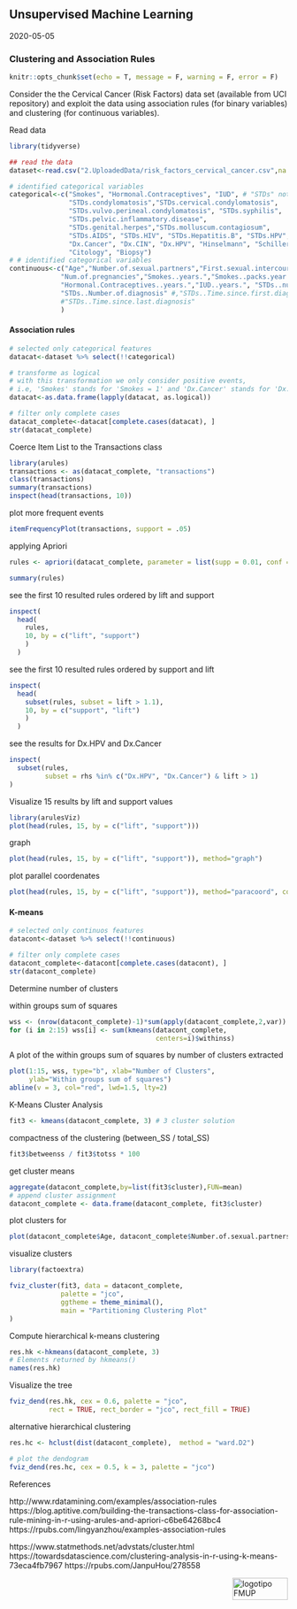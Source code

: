 ## Unsupervised Machine Learning

2020-05-05

### Clustering and Association Rules

```r
knitr::opts_chunk$set(echo = T, message = F, warning = F, error = F)

```

Consider the the Cervical Cancer (Risk Factors) data set (available from UCI repository) and exploit the data using association rules (for binary variables) and clustering (for continuous variables).

Read data
```r
library(tidyverse)

## read the data
dataset<-read.csv("2.UploadedData/risk_factors_cervical_cancer.csv",na.strings = c("NA","?",""))

# identified categorical variables
categorical<-c("Smokes", "Hormonal.Contraceptives", "IUD", # "STDs" not included beacause it is defined from the other STDs
               "STDs.condylomatosis","STDs.cervical.condylomatosis", 
               "STDs.vulvo.perineal.condylomatosis", "STDs.syphilis",
               "STDs.pelvic.inflammatory.disease",
               "STDs.genital.herpes","STDs.molluscum.contagiosum",
               "STDs.AIDS", "STDs.HIV", "STDs.Hepatitis.B", "STDs.HPV",
               "Dx.Cancer", "Dx.CIN", "Dx.HPV", "Hinselmann", "Schiller", #, DX not included beacause it is defined from the other Dxs
               "Citology", "Biopsy")  
# # identified categorical variables
continuous<-c("Age","Number.of.sexual.partners","First.sexual.intercourse",
             "Num.of.pregnancies","Smokes..years.","Smokes..packs.year.",
             "Hormonal.Contraceptives..years.","IUD..years.", "STDs..number.",
             "STDs..Number.of.diagnosis" #,"STDs..Time.since.first.diagnosis", 
             #"STDs..Time.since.last.diagnosis"
             )
```

#### Association rules
```r
# selected only categorical features
datacat<-dataset %>% select(!!categorical)

# transforme as logical
# with this transformation we only consider positive events, 
# i.e, 'Smokes' stands for 'Smokes = 1' and 'Dx.Cancer' stands for 'Dx.Cancer' and so on...
datacat<-as.data.frame(lapply(datacat, as.logical))

# filter only complete cases
datacat_complete<-datacat[complete.cases(datacat), ]
str(datacat_complete)
```

Coerce Item List to the Transactions class
```r
library(arules)
transactions <- as(datacat_complete, "transactions") 
class(transactions)
summary(transactions)
inspect(head(transactions, 10))
```

plot more frequent events
```r
itemFrequencyPlot(transactions, support = .05)
```

applying Apriori
```r
rules <- apriori(datacat_complete, parameter = list(supp = 0.01, conf = 0.1, target = "rules"))

summary(rules)
```

see the first 10 resulted rules ordered by lift and support
```r
inspect(
  head(
    rules, 
    10, by = c("lift", "support")
    )
  )
```

see the first 10 resulted rules ordered by support and lift 
```r
inspect(
  head(
    subset(rules, subset = lift > 1.1), 
    10, by = c("support", "lift")
    )
  )
```

see the results for Dx.HPV and Dx.Cancer
```r
inspect(
  subset(rules, 
         subset = rhs %in% c("Dx.HPV", "Dx.Cancer") & lift > 1)
)
```

Visualize 15 results by lift and support values
```r
library(arulesViz)
plot(head(rules, 15, by = c("lift", "support")))
```

graph
```r
plot(head(rules, 15, by = c("lift", "support")), method="graph")
```

plot parallel coordenates
```r
plot(head(rules, 15, by = c("lift", "support")), method="paracoord", control=list(reorder=TRUE))
```

#### K-means

```r
# selected only continuos features
datacont<-dataset %>% select(!!continuous)

# filter only complete cases
datacont_complete<-datacont[complete.cases(datacont), ]
str(datacont_complete)
```

Determine number of clusters

within groups sum of squares
```r
wss <- (nrow(datacont_complete)-1)*sum(apply(datacont_complete,2,var))
for (i in 2:15) wss[i] <- sum(kmeans(datacont_complete,
                                     centers=i)$withinss)
```

A plot of the within groups sum of squares by number of clusters extracted
```r
plot(1:15, wss, type="b", xlab="Number of Clusters",
     ylab="Within groups sum of squares")
abline(v = 3, col="red", lwd=1.5, lty=2)
```

K-Means Cluster Analysis
```r
fit3 <- kmeans(datacont_complete, 3) # 3 cluster solution
```

compactness of the clustering (between_SS / total_SS)
```r
fit3$betweenss / fit3$totss * 100
```

get cluster means
```r
aggregate(datacont_complete,by=list(fit3$cluster),FUN=mean)
# append cluster assignment
datacont_complete <- data.frame(datacont_complete, fit3$cluster)
```

plot clusters for 
```r
plot(datacont_complete$Age, datacont_complete$Number.of.sexual.partners , col = fit3$cluster)

```

visualize clusters
```r
library(factoextra)

fviz_cluster(fit3, data = datacont_complete,
             palette = "jco",
             ggtheme = theme_minimal(),
             main = "Partitioning Clustering Plot"
)
```

Compute hierarchical k-means clustering
```r
res.hk <-hkmeans(datacont_complete, 3)
# Elements returned by hkmeans()
names(res.hk)
```

Visualize the tree
```r
fviz_dend(res.hk, cex = 0.6, palette = "jco", 
          rect = TRUE, rect_border = "jco", rect_fill = TRUE)
```

alternative hierarchical clustering
```r
res.hc <- hclust(dist(datacont_complete),  method = "ward.D2")

# plot the dendogram
fviz_dend(res.hc, cex = 0.5, k = 3, palette = "jco") 
```


References

http://www.rdatamining.com/examples/association-rules
https://blog.aptitive.com/building-the-transactions-class-for-association-rule-mining-in-r-using-arules-and-apriori-c6be64268bc4
https://rpubs.com/lingyanzhou/examples-association-rules

https://www.statmethods.net/advstats/cluster.html
https://towardsdatascience.com/clustering-analysis-in-r-using-k-means-73eca4fb7967
https://rpubs.com/JanpuHou/278558

<img src="images/logoFMUP.png" alt="logotipo FMUP" style="width:100px;height:40px;" align="right">

